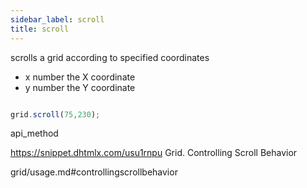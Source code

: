```yaml
---
sidebar_label: scroll
title: scroll
---
```



          


<Short>
 scrolls a grid according to specified coordinates



</Short>



- x		number		the X coordinate
- y		number		the Y coordinate



~~~js

grid.scroll(75,230);


~~~
 api_method

<Descr>



</Descr>


 https://snippet.dhtmlx.com/usu1rnpu	Grid. Controlling Scroll Behavior

 grid/usage.md#controllingscrollbehavior




